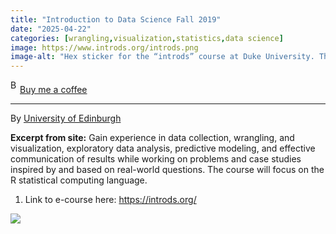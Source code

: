 ```yaml
---
title: "Introduction to Data Science Fall 2019"
date: "2025-04-22"
categories: [wrangling,visualization,statistics,data science]
image: https://www.introds.org/introds.png
image-alt: "Hex sticker for the “introds” course at Duke University. The design features the text “introds @DUKE” in bold dark blue font, a scatter of pink, yellow, and blue dots across a white background representing a data visualization, and a stylized navy blue icon of Duke Chapel in the lower right. A faint diagonal trend line cuts across the scatterplot."
---
```


<link href="https://fonts.googleapis.com/css?family=Cookie" rel="stylesheet"><a class="bmc-button" target="_blank" href="https://www.buymeacoffee.com/JoscelinRocha">![Buy me a coffee](https://cdn.buymeacoffee.com/buttons/bmc-new-btn-logo.svg){alt="Buy me a coffee" width="15" height="21"}Buy me a coffee</a>

------------------------------------------------------------------------

By [University of Edinburgh](https://introds.org/)

**Excerpt from site:** Gain experience in data collection, wrangling, and visualization, exploratory data analysis, predictive modeling, and effective communication of results while working on problems and case studies inspired by and based on real-world questions. The course will focus on the R statistical computing language.

1.  Link to e-course here: <https://introds.org/>

![](https://www.introds.org/introds.png)
